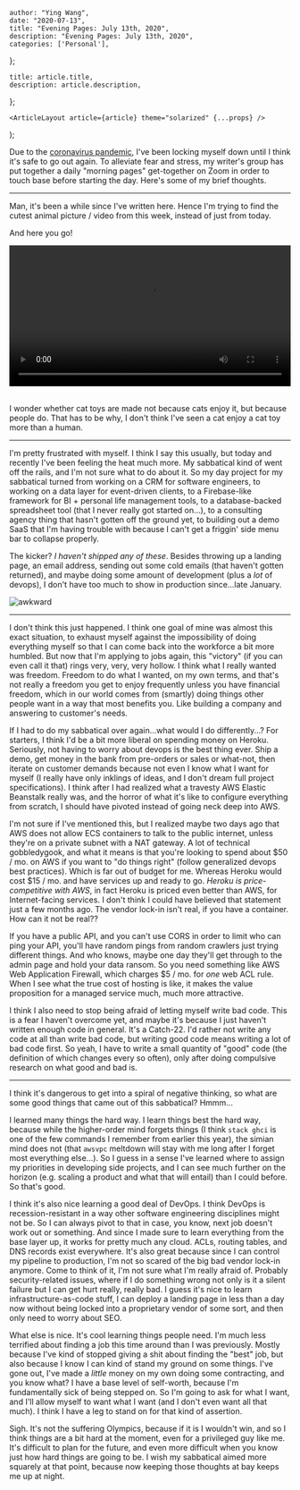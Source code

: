 

    author: "Ying Wang",
    date: "2020-07-13",
    title: "Evening Pages: July 13th, 2020",
    description: "Evening Pages: July 13th, 2020",
    categories: ['Personal'],
};

    title: article.title,
    description: article.description,
};

    <ArticleLayout article={article} theme="solarized" {...props} />
);


Due to the [coronavirus
pandemic](https://en.wikipedia.org/wiki/2019-20_coronavirus_pandemic), I've been
locking myself down until I think it's safe to go out again. To alleviate fear
and stress, my writer's group has put together a daily "morning pages"
get-together on Zoom in order to touch base before starting the day. Here's some
of my brief thoughts.

---

Man, it's been a while since I've written here. Hence I'm trying to find the
cutest animal picture / video from this week, instead of just from today.

And here you go!

<!-- https://stackoverflow.com/a/26276254 -->
<video style="width: 100%; width: -moz-available; width: -webkit-fill-available; width: fill-available; max-width: 100%;" controls>
    <source src="/video/posts/2020/07/13/evening_pages.mp4" type="video/mp4">
    Your browser does not support HTML5 video.
</video>
<br/>
<br/>

I wonder whether cat toys are made not because cats enjoy it, but because people
do. That has to be why, I don't think I've seen a cat enjoy a cat toy more than
a human.

---

I'm pretty frustrated with myself. I think I say this usually, but today and
recently I've been feeling the heat much more. My sabbatical kind of went off
the rails, and I'm not sure what to do about it. So my day project for my
sabbatical turned from working on a CRM for software engineers, to working on a
data layer for event-driven clients, to a Firebase-like framework for BI +
personal life management tools, to a database-backed spreadsheet tool (that I
never really got started on...), to a consulting agency thing that hasn't gotten
off the ground yet, to building out a demo SaaS that I'm having trouble with
because I can't get a friggin' side menu bar to collapse properly.

The kicker? _I haven't shipped any of these_. Besides throwing up a landing
page, an email address, sending out some cold emails (that haven't gotten
returned), and maybe doing some amount of development (plus a _lot_ of devops),
I don't have too much to show in production since...late January.

![awkward](/img/posts/2020/07/13/evening_pages_2.jpg)

---

I don't think this just happened. I think one goal of mine was almost this exact
situation, to exhaust myself against the impossibility of doing everything
myself so that I can come back into the workforce a bit more humbled. But now
that I'm applying to jobs again, this "victory" (if you can even call it that)
rings very, very, very hollow. I think what I really wanted was freedom. Freedom
to do what I wanted, on my own terms, and that's not really a freedom you get to
enjoy frequently unless you have financial freedom, which in our world comes
from (smartly) doing things other people want in a way that most benefits you.
Like building a company and answering to customer's needs.

If I had to do my sabbatical over again...what would I do differently...? For
starters, I think I'd be a bit more liberal on spending money on Heroku.
Seriously, not having to worry about devops is the best thing ever. Ship a demo,
get money in the bank from pre-orders or sales or what-not, then iterate on
customer demands because not even I know what I want for myself (I really have
only inklings of ideas, and I don't dream full project specifications). I think
after I had realized what a travesty AWS Elastic Beanstalk really was, and the
horror of what it's like to configure everything from scratch, I should have
pivoted instead of going neck deep into AWS.

I'm not sure if I've mentioned this, but I realized maybe two days ago that AWS
does not allow ECS containers to talk to the public internet, unless they're on
a private subnet with a NAT gateway. A lot of technical gobbledygook, and what
it means is that you're looking to spend about $50 / mo. on AWS if you want to
"do things right" (follow generalized devops best practices). Which is far out
of budget for me. Whereas Heroku would cost $15 / mo. and have services up and
ready to go. _Heroku is price-competitive with AWS_, in fact Heroku is priced
even better than AWS, for Internet-facing services. I don't think I could have
believed that statement just a few months ago. The vendor lock-in isn't real, if
you have a container. How can it not be real??

If you have a public API, and you can't use CORS in order to limit who can ping
your API, you'll have random pings from random crawlers just trying different
things. And who knows, maybe one day they'll get through to the admin page and
hold your data ransom. So you need something like AWS Web Application Firewall,
which charges $5 / mo. for _one_ web ACL rule. When I see what the true cost of
hosting is like, it makes the value proposition for a managed service much, much
more attractive.

I think I also need to stop being afraid of letting myself write bad code. This
is a fear I haven't overcome yet, and maybe it's because I just haven't written
enough code in general. It's a Catch-22. I'd rather not write any code at all
than write bad code, but writing good code means writing a lot of bad code
first. So yeah, I have to write a small quantity of "good" code (the definition
of which changes every so often), only after doing compulsive research on what
good and bad is.

---

I think it's dangerous to get into a spiral of negative thinking, so what are
some good things that came out of this sabbatical? Hmmm...

I learned many things the hard way. I learn things best the hard way, because
while the higher-order mind forgets things (I think `stack ghci` is one of the
few commands I remember from earlier this year), the simian mind does not (that
`awsvpc` meltdown will stay with me long after I forget most everything
else...). So I guess in a sense I've learned where to assign my priorities in
developing side projects, and I can see much further on the horizon (e.g.
scaling a product and what that will entail) than I could before. So that's
good.

I think it's also nice learning a good deal of DevOps. I think DevOps is
recession-resistant in a way other software engineering disciplines might not
be. So I can always pivot to that in case, you know, next job doesn't work out
or something. And since I made sure to learn everything from the base layer up,
it works for pretty much any cloud. ACLs, routing tables, and DNS records exist
everywhere. It's also great because since I can control my pipeline to
production, I'm not so scared of the big bad vendor lock-in anymore. Come to
think of it, I'm not sure what I'm really afraid of. Probably security-related
issues, where if I do something wrong not only is it a silent failure but I can
get hurt really, really bad. I guess it's nice to learn infrastructure-as-code
stuff, I can deploy a landing page in less than a day now without being locked
into a proprietary vendor of some sort, and then only need to worry about SEO.

What else is nice. It's cool learning things people need. I'm much less
terrified about finding a job this time around than I was previously. Mostly
because I've kind of stopped giving a shit about finding the "best" job, but
also because I know I can kind of stand my ground on some things. I've gone out,
I've made a _little_ money on my own doing some contracting, and you know what?
I have a base level of self-worth, because I'm fundamentally sick of being
stepped on. So I'm going to ask for what I want, and I'll allow myself to want
what I want (and I don't even want all that much). I think I have a leg to stand
on for that kind of assertion.

Sigh. It's not the suffering Olympics, because if it is I wouldn't win, and so I
think things are a bit hard at the moment, even for a privileged guy like me.
It's difficult to plan for the future, and even more difficult when you know
just how hard things are going to be. I wish my sabbatical aimed more squarely
at that point, because now keeping those thoughts at bay keeps me up at night.
